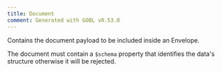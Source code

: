 ```yaml
---
title: Document
comment: Generated with GOBL v0.53.0
---
```


Contains the document payload to be included inside an Envelope.

The document must contain a `$schema` property that identifies
the data's structure otherwise it will be rejected.


